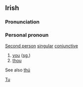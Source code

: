 ==Irish==
===Pronunciation===
{{IPA|[tuː]}}
===Personal pronoun===
[[Second person]] [[singular]] [[conjunctive]]
#[[you]] ([[singular|sg.]])
#[[thou]]

See also [[thú]]

[[Category:Irish language|Tu]]